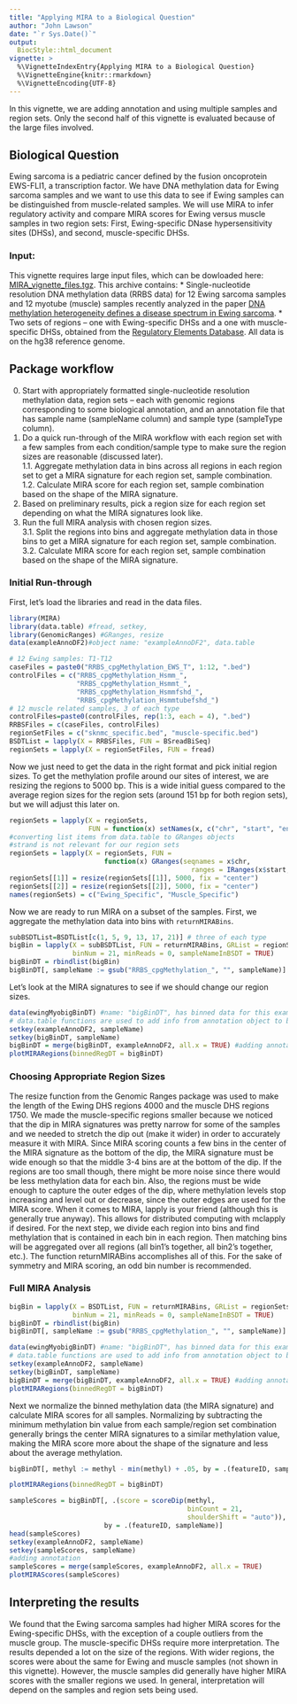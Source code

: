 ```yaml
---
title: "Applying MIRA to a Biological Question"
author: "John Lawson"
date: "`r Sys.Date()`"
output: 
  BiocStyle::html_document
vignette: >
  %\VignetteIndexEntry{Applying MIRA to a Biological Question}
  %\VignetteEngine{knitr::rmarkdown}
  %\VignetteEncoding{UTF-8}
---
```


In this vignette, we are adding annotation and using multiple samples and region sets. Only the second half of this vignette is evaluated because of the large files involved.



## Biological Question
Ewing sarcoma is a pediatric cancer defined by the fusion oncoprotein EWS-FLI1, a transcription factor. We have DNA methylation data for Ewing sarcoma samples and we want to use this data to see if Ewing samples can be distinguished from muscle-related samples. We will use MIRA to infer regulatory activity and compare MIRA scores for Ewing versus muscle samples in two region sets: First, Ewing-specific DNase hypersensitivity sites (DHSs), and second, muscle-specific DHSs.

### Input:

This vignette requires large input files, which can be dowloaded here: [MIRA_vignette_files.tgz](provide_link_here). This archive contains: 
* Single-nucleotide resolution DNA methylation data (RRBS data) for 12 Ewing sarcoma samples and 12 myotube (muscle) samples recently analyzed in the paper [DNA methylation heterogeneity defines a disease spectrum in Ewing sarcoma](http://www.medical-epigenomics.org/papers/sheffield2017/).
* Two sets of regions -- one with Ewing-specific DHSs and a one with muscle-specific DHSs, obtained from the [Regulatory Elements Database](http://db.databio.org/). All data is on the hg38 reference genome.

## Package workflow
  
0. Start with appropriately formatted single-nucleotide resolution methylation data, region sets -- each with genomic regions corresponding to some biological annotation, and an annotation file that has sample name (sampleName column) and sample type (sampleType column).
1. Do a quick run-through of the MIRA workflow with each region set with a few samples from each condition/sample type to make sure the region sizes are reasonable (discussed later).  
    1.1. Aggregate methylation data in bins across all regions in each region set to get a MIRA signature for each region set, sample combination.  
    1.2. Calculate MIRA score for each region set, sample combination based on the shape of the MIRA signature.  
2. Based on preliminary results, pick a region size for each region set depending on what the MIRA signatures look like.  
3. Run the full MIRA analysis with chosen region sizes.  
    3.1. Split the regions into bins and aggregate methylation data in those bins to get a MIRA signature for each region set, sample combination.  
    3.2. Calculate MIRA score for each region set, sample combination based on the shape of the MIRA signature.  

### Initial Run-through

First, let's load the libraries and read in the data files.

```r
library(MIRA)
library(data.table) #fread, setkey, 
library(GenomicRanges) #GRanges, resize
data(exampleAnnoDF2)#object name: "exampleAnnoDF2", data.table
```
```r
# 12 Ewing samples: T1-T12
caseFiles = paste0("RRBS_cpgMethylation_EWS_T", 1:12, ".bed") 
controlFiles = c("RRBS_cpgMethylation_Hsmm_", 
                 "RRBS_cpgMethylation_Hsmmt_", 
                 "RRBS_cpgMethylation_Hsmmfshd_",
                 "RRBS_cpgMethylation_Hsmmtubefshd_")
# 12 muscle related samples, 3 of each type
controlFiles=paste0(controlFiles, rep(1:3, each = 4), ".bed")
RRBSFiles = c(caseFiles, controlFiles)
regionSetFiles = c("sknmc_specific.bed", "muscle-specific.bed")
BSDTList = lapply(X = RRBSFiles, FUN = BSreadBiSeq)
regionSets = lapply(X = regionSetFiles, FUN = fread)
```

Now we just need to get the data in the right format and pick initial region sizes. To get the methylation profile around our sites of interest, we are resizing the regions to 5000 bp. This is a wide initial guess compared to the average region sizes for the region sets (around 151 bp for both region sets), but we will adjust this later on.

```r
regionSets = lapply(X = regionSets, 
                    FUN = function(x) setNames(x, c("chr", "start", "end")))
#converting list items from data.table to GRanges objects
#strand is not relevant for our region sets
regionSets = lapply(X = regionSets, FUN = 
                        function(x) GRanges(seqnames = x$chr, 
                                              ranges = IRanges(x$start, x$end)))
regionSets[[1]] = resize(regionSets[[1]], 5000, fix = "center")
regionSets[[2]] = resize(regionSets[[2]], 5000, fix = "center")
names(regionSets) = c("Ewing_Specific", "Muscle_Specific")
```

Now we are ready to run MIRA on a subset of the samples. First, we aggregate the methylation data into bins with `returnMIRABins`.

```r
subBSDTList=BSDTList[c(1, 5, 9, 13, 17, 21)] # three of each type
bigBin = lapply(X = subBSDTList, FUN = returnMIRABins, GRList = regionSets, 
                binNum = 21, minReads = 0, sampleNameInBSDT = TRUE)
bigBinDT = rbindlist(bigBin)
bigBinDT[, sampleName := gsub("RRBS_cpgMethylation_", "", sampleName)]
```

Let's look at the MIRA signatures to see if we should change our region sizes.

```r
data(ewingMyobigBinDT) #name: "bigBinDT", has binned data for this example
# data.table functions are used to add info from annotation object to bigBinDT
setkey(exampleAnnoDF2, sampleName)
setkey(bigBinDT, sampleName)
bigBinDT = merge(bigBinDT, exampleAnnoDF2, all.x = TRUE) #adding annotation
plotMIRARegions(binnedRegDT = bigBinDT)
```

### Choosing Appropriate Region Sizes

The resize function from the Genomic Ranges package was used to make the length of the Ewing DHS regions 4000 and the muscle DHS regions 1750. We made the muscle-specific regions smaller because we noticed that the dip in MIRA signatures was pretty narrow for some of the samples and we needed to stretch the dip out (make it wider) in order to accurately measure it with MIRA. Since MIRA scoring counts a few bins in the center of the MIRA signature as the bottom of the dip, the MIRA signature must be wide enough so that the middle 3-4 bins are at the bottom of the dip. If the regions are too small though, there might be more noise since there would be less methylation data for each bin. Also, the regions must be wide enough to capture the outer edges of the dip, where methylation levels stop increasing and level out or decrease, since the outer edges are used for the MIRA score. 
When it comes to MIRA, lapply is your friend (although this is generally true anyway). This allows for distributed computing with mclapply if desired. For the next step, we divide each region into bins and find methylation that is contained in each bin in each region. Then matching bins will be aggregated over all regions (all bin1's together, all bin2's together, etc.). The function returnMIRABins accomplishes all of this. For the sake of symmetry and MIRA scoring, an odd bin number is recommended.

### Full MIRA Analysis

```r
bigBin = lapply(X = BSDTList, FUN = returnMIRABins, GRList = regionSets, 
                binNum = 21, minReads = 0, sampleNameInBSDT = TRUE)
bigBinDT = rbindlist(bigBin)
bigBinDT[, sampleName := gsub("RRBS_cpgMethylation_", "", sampleName)]
```

```r
data(ewingMyobigBinDT) #name: "bigBinDT", has binned data for this example
# data.table functions are used to add info from annotation object to bigBinDT
setkey(exampleAnnoDF2, sampleName)
setkey(bigBinDT, sampleName)
bigBinDT = merge(bigBinDT, exampleAnnoDF2, all.x = TRUE) #adding annotation
plotMIRARegions(binnedRegDT = bigBinDT)
```

Next we normalize the binned methylation data (the MIRA signature) and calculate MIRA scores for all samples. Normalizing by subtracting the minimum methylation bin value from each sample/region set combination generally brings the center MIRA signatures to a similar methylation value, making the MIRA score more about the shape of the signature and less about the average methylation. 

```r
bigBinDT[, methyl := methyl - min(methyl) + .05, by = .(featureID, sampleName)]
```
```r
plotMIRARegions(binnedRegDT = bigBinDT)
```


```r
sampleScores = bigBinDT[, .(score = scoreDip(methyl, 
                                             binCount = 21, 
                                             shoulderShift = "auto")), 
                        by = .(featureID, sampleName)]
head(sampleScores)
setkey(exampleAnnoDF2, sampleName)
setkey(sampleScores, sampleName)
#adding annotation
sampleScores = merge(sampleScores, exampleAnnoDF2, all.x = TRUE)
plotMIRAScores(sampleScores)
```

## Interpreting the results
We found that the Ewing sarcoma samples had higher MIRA scores for the Ewing-specific DHSs, with the exception of a couple outliers from the muscle group. The muscle-specific DHSs require more interpretation. The results depended a lot on the size of the regions. With wider regions, the scores were about the same for Ewing and muscle samples (not shown in this vignette). However, the muscle samples did generally have higher MIRA scores with the smaller regions we used. In general, interpretation will depend on the samples and region sets being used.

